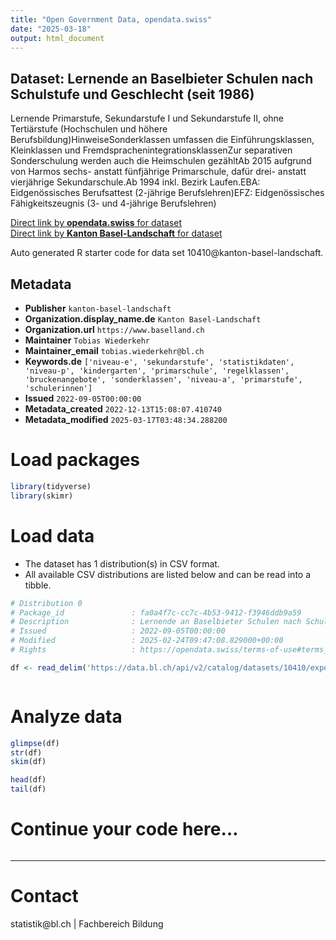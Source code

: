 ```yaml
---
title: "Open Government Data, opendata.swiss"
date: "2025-03-18"
output: html_document
---
```


## Dataset: Lernende an Baselbieter Schulen nach Schulstufe und Geschlecht (seit 1986)

Lernende Primarstufe, Sekundarstufe I und Sekundarstufe II, ohne Tertiärstufe (Hochschulen und höhere Berufsbildung)HinweiseSonderklassen umfassen die Einführungsklassen, Kleinklassen und FremdsprachenintegrationsklassenZur separativen Sonderschulung werden auch die Heimschulen gezähltAb 2015 aufgrund von Harmos sechs- anstatt fünfjährige Primarschule, dafür drei- anstatt vierjährige Sekundarschule.Ab 1994 inkl. Bezirk Laufen.EBA: Eidgenössisches Berufsattest (2-jährige Berufslehren)EFZ: Eidgenössisches Fähigkeitszeugnis (3- und 4-jährige Berufslehren)

[Direct link by **opendata.swiss** for dataset](https://opendata.swiss/de/dataset/lernende-an-baselbieter-schulen-nach-schulstufe-und-geschlecht-ab-1986)<br>
[Direct link by **Kanton Basel-Landschaft** for dataset](https://data.bl.ch/explore/dataset/10410/)

Auto generated R starter code for data set 10410@kanton-basel-landschaft.

## Metadata

- **Publisher** `kanton-basel-landschaft`
- **Organization.display_name.de** `Kanton Basel-Landschaft`
- **Organization.url** `https://www.baselland.ch`
- **Maintainer** `Tobias Wiederkehr`
- **Maintainer_email** `tobias.wiederkehr@bl.ch`
- **Keywords.de** `['niveau-e', 'sekundarstufe', 'statistikdaten', 'niveau-p', 'kindergarten', 'primarschule', 'regelklassen', 'bruckenangebote', 'sonderklassen', 'niveau-a', 'primarstufe', 'schulerinnen']`
- **Issued** `2022-09-05T00:00:00`
- **Metadata_created** `2022-12-13T15:08:07.410740`
- **Metadata_modified** `2025-03-17T03:48:34.288200`


# Load packages

```r

library(tidyverse)
library(skimr)

```

# Load data

-   The dataset has 1 distribution(s) in CSV format.
-   All available CSV distributions are listed below and can be read into a tibble.

```r

# Distribution 0
# Package_id               : fa0a4f7c-cc7c-4b53-9412-f3946ddb9a59
# Description              : Lernende an Baselbieter Schulen nach Schulstufe und Geschlecht (seit 1986) (csv)
# Issued                   : 2022-09-05T00:00:00
# Modified                 : 2025-02-24T09:47:08.829000+00:00
# Rights                   : https://opendata.swiss/terms-of-use#terms_by

df <- read_delim('https://data.bl.ch/api/v2/catalog/datasets/10410/exports/csv?use_labels=true')



```

# Analyze data

```r

glimpse(df)
str(df)
skim(df)

head(df)
tail(df)

```

# Continue your code here...

```r

```

------------------------------------------------------------------------

# Contact

statistik@bl.ch | Fachbereich Bildung
